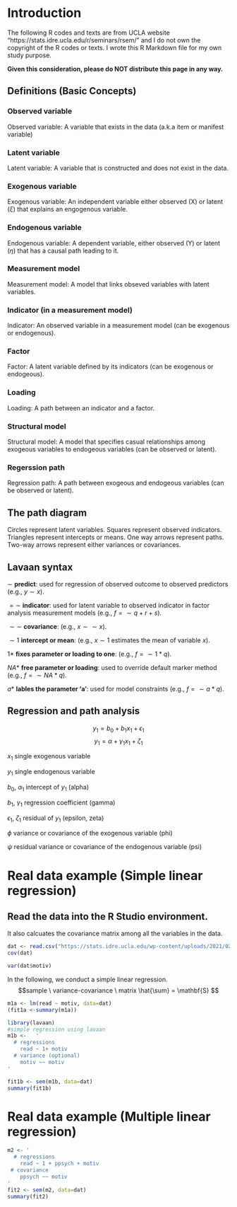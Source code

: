 # Introduction {#intro}

The following R codes and texts are from UCLA website "https://stats.idre.ucla.edu/r/seminars/rsem/" and I do not own the copyright of the R codes or texts. I wrote this R Markdown file for my own study purpose. 

**Given this consideration, please do NOT distribute this page in any way.**

## Definitions (Basic Concepts)

### Observed variable

Observed variable: A variable that exists in the data (a.k.a item or manifest variable)

### Latent variable

Latent variable: A variable that is constructed and does not exist in the data.

### Exogenous variable

Exogenous variable: An independent variable either observed (X) or latent ($\xi$) that explains an engogenous variable.

### Endogenous variable

Endogenous variable: A dependent variable, either observed (Y) or latent ($\eta$) that has a causal path leading to it.

### Measurement model 

Measurement model: A model that links obseved variables with latent variables.

### Indicator (in a measurement model)

Indicator: An observed variable in a measurement model (can be exogenous or endogenous).

### Factor 

Factor: A latent variable defined by its indicators (can be exogenous or endogeous).

### Loading

Loading: A path between an indicator and a factor.

### Structural model

Structural model: A model that specifies casual relationships among exogeous variables to endogeous variables (can be observed or latent).

### Regerssion path

Regression path: A path between exogeous and endogeous variables (can be observed or latent).

## The path diagram

Circles represent latent variables. Squares represent observed indicators. Triangles represent intercepts or means. One way arrows represent paths. Two-way arrows represent either variances or covariances. 

## Lavaan syntax

$\sim$ **predict**: used for regression of observed outcome to observed predictors (e.g., $y \sim x$).

$= \sim$ **indicator**: used for latent variable to observed indicator in factor analysis measurement models (e.g., $f= \sim q+r+s$).

$\sim \sim$ **covariance**: (e.g., $x \sim \sim x$).

$\sim 1$ **intercept or mean**: (e.g., $x \sim 1$ estimates the mean of variable $x$).

$1*$ **fixes parameter or loading to one**: (e.g., $f =\sim 1*q$).

$NA *$ **free parameter or loading**: used to override default marker method (e.g., $f=\sim NA * q$).

$a*$ **lables the parameter 'a'**: used for model constraints (e.g., $f=\sim a*q$).


## Regression and path analysis

$$y_{1}=b_{0}+b_{1}x_{1}+\epsilon_{1}$$
$$y_{1}=\alpha+\gamma_{1} x_{1}+\zeta_{1}$$

$x_{1}$ single exogenous variable

$y_{1}$ single endogenous variable

$b_{0}$, $\alpha_{1}$ intercept of $y_{1}$ (alpha)

$b_{1}$, $\gamma_{1}$ regression coefficient (gamma)

$\epsilon_{1}$, $\zeta_{1}$ residual of $y_{1}$ (epsilon, zeta)

$\phi$ variance or covariance of the exogenous variable (phi)

$\psi$ residual variance or covariance of the endogenous variable (psi)


# Real data example (Simple linear regression)

## Read the data into the R Studio environment.

It also calcuates the covariance matrix among all the variables in the data.

```R

dat <- read.csv("https://stats.idre.ucla.edu/wp-content/uploads/2021/02/worland5.csv")
cov(dat)

var(dat$motiv)
```

In the following, we conduct a simple linear regression.
$$sample \ variance-covariance \ matrix \hat{\sum} = \mathbf{S} $$

```R

m1a <- lm(read ~ motiv, data=dat)
(fit1a <-summary(m1a))

```

```R
library(lavaan)
#simple regression using lavaan 
m1b <-   '
  # regressions
    read ~ 1+ motiv
  # variance (optional)
    motiv ~~ motiv
'

fit1b <- sem(m1b, data=dat)
summary(fit1b)
```

# Real data example (Multiple linear regression)

```R
m2 <- '
  # regressions
    read ~ 1 + ppsych + motiv
 # covariance
    ppsych ~~ motiv
'
fit2 <- sem(m2, data=dat)
summary(fit2)
```
